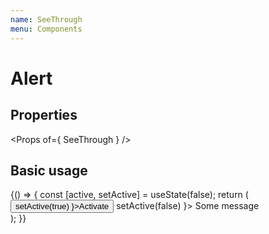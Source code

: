 ```yaml
---
name: SeeThrough
menu: Components
---
```



# Alert

## Properties

<Props of={ SeeThrough } />

## Basic usage

<Playground>
  {() => {
    const [active, setActive] = useState(false);
    return (
      <div>
        <button onClick={ () => setActive(true) }>Activate</button>
        <SeeThrough active={ active } onClick={ () => setActive(false) }>
          Some message
        </SeeThrough>
      </div>
    );
  }}
</Playground>
